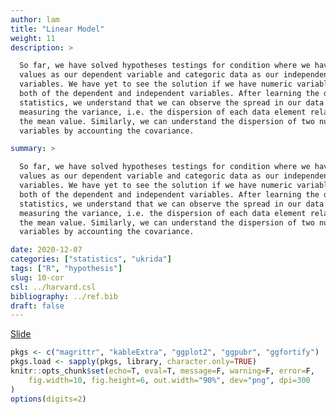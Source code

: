```yaml
---
author: lam
title: "Linear Model"
weight: 11
description: >

  So far, we have solved hypotheses testings for condition where we have numeric
  values as our dependent variable and categoric data as our independent
  variables. We have yet to see the solution if we have numeric variables for
  both of the dependent and independent variables. After learning the descriptive
  statistics, we understand that we can observe the spread in our data by
  measuring the variance, i.e. the dispersion of each data element relative to
  the mean value. Similarly, we can understand the dispersion of two numeric
  variables by accounting the covariance.

summary: >

  So far, we have solved hypotheses testings for condition where we have numeric
  values as our dependent variable and categoric data as our independent
  variables. We have yet to see the solution if we have numeric variables for
  both of the dependent and independent variables. After learning the descriptive
  statistics, we understand that we can observe the spread in our data by
  measuring the variance, i.e. the dispersion of each data element relative to
  the mean value. Similarly, we can understand the dispersion of two numeric
  variables by accounting the covariance.

date: 2020-12-07
categories: ["statistics", "ukrida"]
tags: ["R", "hypothesis"]
slug: 10-cor
csl: ../harvard.csl
bibliography: ../ref.bib
draft: false
---
```


[Slide](https://lamurian.rbind.io/note/biostat-ukrida/11-lm/slide)

```r
pkgs <- c("magrittr", "kableExtra", "ggplot2", "ggpubr", "ggfortify")
pkgs.load <- sapply(pkgs, library, character.only=TRUE)
knitr::opts_chunk$set(echo=T, eval=T, message=F, warning=F, error=F,
	fig.width=10, fig.height=6, out.width="90%", dev="png", dpi=300
)
options(digits=2)
```


